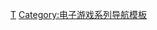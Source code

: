 {{Navbox
| name = 太阁立志传系列
| title = [[太阁立志传系列]]
| state = {{{state|autocollapse}}}
| listclass = hlist

| list1 =
* [[太阁立志传 (游戏)|太阁立志传]]
* [[太阁立志传II|II]]
* [[太阁立志传III|III]]
* [[太阁立志传IV|IV]]
* [[太阁立志传V|V]]

}}<noinclude>
{{collapsible option}}

{{DEFAULTSORT:Taikou Risshiden}}
[[Category:太阁立志传系列|Τ]]
[[Category:电子游戏系列导航模板]]
</noinclude>